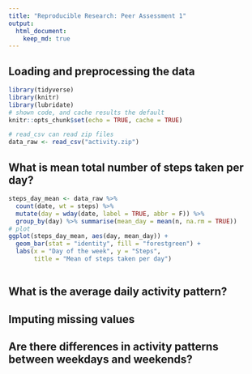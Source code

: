 ```yaml
---
title: "Reproducible Research: Peer Assessment 1"
output: 
  html_document:
    keep_md: true
--- 
```



## Loading and preprocessing the data

```r
library(tidyverse)
library(knitr)
library(lubridate)
# shown code, and cache results the default
knitr::opts_chunk$set(echo = TRUE, cache = TRUE)
```
```r
# read_csv can read zip files
data_raw <- read_csv("activity.zip")
```

## What is mean total number of steps taken per day?

```r
steps_day_mean <- data_raw %>% 
  count(date, wt = steps) %>%
  mutate(day = wday(date, label = TRUE, abbr = F)) %>% 
  group_by(day) %>% summarise(mean_day = mean(n, na.rm = TRUE))
# plot
ggplot(steps_day_mean, aes(day, mean_day)) +
  geom_bar(stat = "identity", fill = "forestgreen") +
  labs(x = "Day of the week", y = "Steps", 
       title = "Mean of steps taken per day")
  
```


## What is the average daily activity pattern?



## Imputing missing values



## Are there differences in activity patterns between weekdays and weekends?
